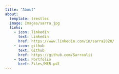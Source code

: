 ```yaml
---
title: "About"
about:
  template: trestles
  image: Images/sarra.jpg 
  links:
    - icon: linkedin
      text: Linkedin
      href: https://www.linkedin.com/in/sarra2020/
    - icon: github
      text: Github 
      href: https://github.com/Sarraalii
    - text: Portfolio
      href: Files/MER.pdf
---
```




